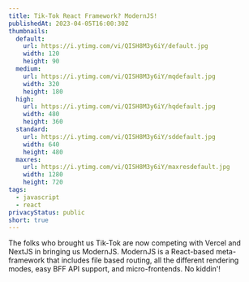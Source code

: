 ```yaml
---
title: Tik-Tok React Framework? ModernJS!
publishedAt: 2023-04-05T16:00:30Z
thumbnails:
  default:
    url: https://i.ytimg.com/vi/QISH8M3y6iY/default.jpg
    width: 120
    height: 90
  medium:
    url: https://i.ytimg.com/vi/QISH8M3y6iY/mqdefault.jpg
    width: 320
    height: 180
  high:
    url: https://i.ytimg.com/vi/QISH8M3y6iY/hqdefault.jpg
    width: 480
    height: 360
  standard:
    url: https://i.ytimg.com/vi/QISH8M3y6iY/sddefault.jpg
    width: 640
    height: 480
  maxres:
    url: https://i.ytimg.com/vi/QISH8M3y6iY/maxresdefault.jpg
    width: 1280
    height: 720
tags:
  - javascript
  - react
privacyStatus: public
short: true
---
```


The folks who brought us Tik-Tok are now competing with Vercel and NextJS in bringing us ModernJS. ModernJS is a React-based meta-framework that includes file based routing, all the different rendering modes, easy BFF API support, and micro-frontends. No kiddin'!
